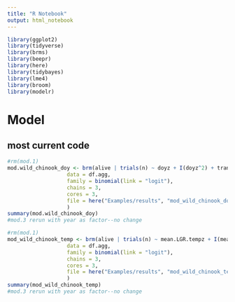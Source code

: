 ```yaml
---
title: "R Notebook"
output: html_notebook
---
```



```r
library(ggplot2)
library(tidyverse)
library(brms)
library(beepr)
library(here)
library(tidybayes)
library(lme4)
library(broom)
library(modelr)
```




# Model


## most current code


```r
#rm(mod.1)
mod.wild_chinook_doy <- brm(alive | trials(n) ~ doyz + I(doyz^2) + transport + doyz:transport + I(doyz^2):transport + (1 + doyz + I(doyz^2) + transport | year), 
                   data = df.agg, 
                   family = binomial(link = "logit"), 
                   chains = 3,
                   cores = 3,
                   file = here("Examples/results", "mod_wild_chinook_doy")
                   )
summary(mod.wild_chinook_doy)
#mod.3 rerun with year as factor--no change
```

```r
#rm(mod.1)
mod_wild_chinook_temp <- brm(alive | trials(n) ~ mean.LGR.tempz + I(mean.LGR.tempz^2) + transport + mean.LGR.tempz:transport + I(mean.LGR.tempz^2):transport + (1 + mean.LGR.tempz + I(mean.LGR.tempz^2) + transport | year), 
                   data = df.agg, 
                   family = binomial(link = "logit"), 
                   chains = 3,
                   cores = 3,
                   file = here("Examples/results", "mod_wild_chinook_temp")
                   )
summary(mod_wild_chinook_temp)
#mod.3 rerun with year as factor--no change

```
